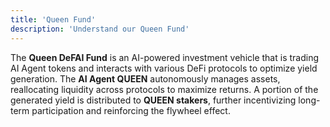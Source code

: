 ```yaml
---
title: 'Queen Fund'
description: 'Understand our Queen Fund'
---
```


The **Queen DeFAI Fund** is an AI-powered investment vehicle that is trading AI Agent tokens and interacts with various DeFi protocols to optimize yield generation. The **AI Agent QUEEN** autonomously manages assets, reallocating liquidity across protocols to maximize returns. A portion of the generated yield is distributed to **QUEEN stakers**, further incentivizing long-term participation and reinforcing the flywheel effect.
